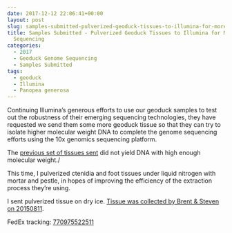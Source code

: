 ```yaml
---
date: 2017-12-12 22:06:41+00:00
layout: post
slug: samples-submitted-pulverized-geoduck-tissues-to-illumina-for-more-10x-genomics-sequencing
title: Samples Submitted - Pulverized Geoduck Tissues to Illumina for More 10x Genomics
  Sequencing
categories:
  - 2017
  - Geoduck Genome Sequencing
  - Samples Submitted
tags:
  - geoduck
  - Illumina
  - Panopea generosa
---
```


Continuing Illumina's generous efforts to use our geoduck samples to test out the robustness of their emerging sequencing technologies, they have requested we send them some more geoduck tissue so that they can try to isolate higher molecular weight DNA to complete the genome sequencing efforts using the 10x genomics sequencing platform.

The [previous set of tissues sent](https://robertslab.github.io/sams-notebook/posts/2017-11-21-samples-submitted-geoduck-tissues-to-illumina-for-more-10x-genomics-sequencing/) did not yield DNA with high enough molecular weight./

This time, I pulverized ctenidia and foot tissues under liquid nitrogen with mortar and pestle, in hopes of improving the efficiency of the extraction process they're using.

I sent pulverized tissue on dry ice. [Tissue was collected by Brent & Steven on 20150811](https://onsnetwork.org/halfshell/2015/08/11/big-day-big-clam/).

FedEx tracking: [770975522511](https://www.fedex.com/apps/fedextrack/?action=track&tracknumbers=770975522511&clienttype=ivshpalrt)
